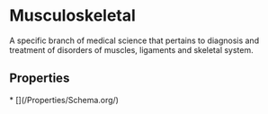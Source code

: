 # Musculoskeletal

A specific branch of medical science that pertains to diagnosis and treatment of disorders of muscles, ligaments and skeletal system.

## Properties

<Grid>
* [](/Properties/Schema.org/)

</Grid>

